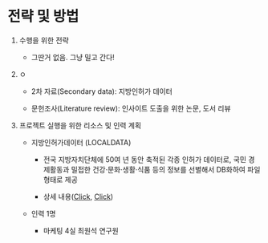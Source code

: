 # 전략 및 방법

1.  수행을 위한 전략

    -   그딴거 없음. 그냥 밀고 간다!

2.  ㅇ

    -   2차 자료(Secondary data): 지방인허가 데이터

    -   문헌조사(Literature review): 인사이트 도출을 위한 논문, 도서 리뷰

3.  프로젝트 실행을 위한 리소스 및 인력 계획

    -   지방인허가데이터 (LOCALDATA)

        -   전국 지방자치단체에 50여 년 동안 축적된 각종 인허가 데이터로, 국민 경제활동과 밀접한 건강·문화·생활·식품 등의 정보를 선별해서 DB화하여 파일형태로 제공

        -   상세 내용([Click](https://www.data.go.kr/tcs/eds/selectCoreDataView.do?coreDataInsttCode=1740000&coreDataSn=1), [Click](https://www.mois.go.kr/frt/bbs/type010/commonSelectBoardArticle.do?bbsId=BBSMSTR_000000000008&nttId=46231))

    -   인력 1명

        -   마케팅 4실 최원석 연구원
